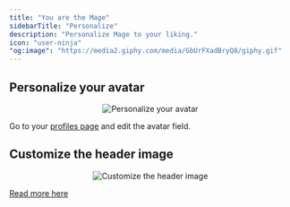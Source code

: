 ```yaml
---
title: "You are the Mage"
sidebarTitle: "Personalize"
description: "Personalize Mage to your liking."
icon: "user-ninja"
"og:image": "https://media2.giphy.com/media/GbUrFXadBryQ8/giphy.gif"
---
```


## Personalize your avatar

<Frame>
    <p align="center">
        <img
            alt="Personalize your avatar"
            src="https://github.com/mage-ai/assets/blob/main/dev-ux/personalize/avatar.png?raw=true"
        />
    </p>
</Frame>

Go to your [profiles page](http://localhost:6789/settings/account/profile) and edit the avatar field.

## Customize the header image

<Frame>
    <p align="center">
        <img
            alt="Customize the header image"
            src="https://github.com/mage-ai/assets/blob/main/dev-ux/personalize/header-image.png?raw=true"
        />
    </p>
</Frame>

[Read more here](/platform/designs/setup#header-image)
